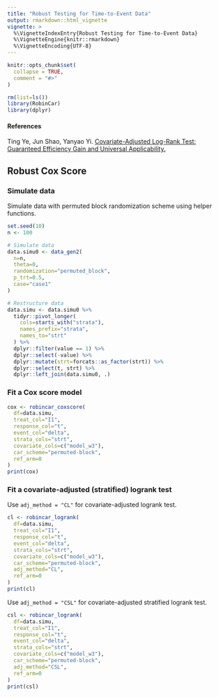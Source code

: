 ```yaml
---
title: "Robust Testing for Time-to-Event Data"
output: rmarkdown::html_vignette
vignette: >
  %\VignetteIndexEntry{Robust Testing for Time-to-Event Data}
  %\VignetteEngine{knitr::rmarkdown}
  %\VignetteEncoding{UTF-8}
---
```


```r
knitr::opts_chunk$set(
  collapse = TRUE,
  comment = "#>"
)
```

```r
rm(list=ls())
library(RobinCar)
library(dplyr)
```

#### References

Ting Ye, Jun Shao, Yanyao Yi. [Covariate-Adjusted Log-Rank Test: Guaranteed Efficiency Gain and Universal Applicability.](https://arxiv.org/pdf/2201.11948.pdf)

## Robust Cox Score

### Simulate data

Simulate data with permuted block randomization scheme using helper functions.
```r
set.seed(10)
n <- 100

# Simulate data
data.simu0 <- data_gen2(
  n=n,
  theta=0,
  randomization="permuted_block",
  p_trt=0.5,
  case="case1"
)

# Restructure data
data.simu <- data.simu0 %>%
  tidyr::pivot_longer(
    cols=starts_with("strata"),
    names_prefix="strata",
    names_to="strt"
  ) %>%
  dplyr::filter(value == 1) %>%
  dplyr::select(-value) %>%
  dplyr::mutate(strt=forcats::as_factor(strt)) %>%
  dplyr::select(t, strt) %>%
  dplyr::left_join(data.simu0, .)
```

### Fit a Cox score model
```r
cox <- robincar_coxscore(
  df=data.simu,
  treat_col="I1",
  response_col="t",
  event_col="delta",
  strata_cols="strt",
  covariate_cols=c("model_w3"),
  car_scheme="permuted-block",
  ref_arm=0
)
print(cox)
```
### Fit a covariate-adjusted (stratified) logrank test

Use `adj_method = "CL"` for covariate-adjusted logrank test.
```r
cl <- robincar_logrank(
  df=data.simu,
  treat_col="I1",
  response_col="t",
  event_col="delta",
  strata_cols="strt",
  covariate_cols=c("model_w3"),
  car_scheme="permuted-block",
  adj_method="CL",
  ref_arm=0
)
print(cl)
```

Use `adj_method = "CSL"` for covariate-adjusted stratified logrank test.
```r
csl <- robincar_logrank(
  df=data.simu,
  treat_col="I1",
  response_col="t",
  event_col="delta",
  strata_cols="strt",
  covariate_cols=c("model_w3"),
  car_scheme="permuted-block",
  adj_method="CSL",
  ref_arm=0
)
print(csl)
```
